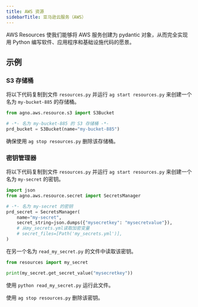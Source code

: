 ```yaml
---
title: AWS 资源
sidebarTitle: 亚马逊云服务（AWS）
---
```

AWS Resources 使我们能够将 AWS 服务创建为 pydantic 对象，从而完全实现用 Python 编写软件、应用程序和基础设施代码的愿景。

## 示例

### S3 存储桶

将以下代码复制到文件 `resources.py` 并运行 `ag start resources.py` 来创建一个名为 `my-bucket-885` 的存储桶。

<CodeGroup>

```python resources.py
from agno.aws.resource.s3 import S3Bucket

# -*- 名为 my-bucket-885 的 S3 存储桶 -*-
prd_bucket = S3Bucket(name="my-bucket-885")
```

</CodeGroup>

确保使用 `ag stop resources.py` 删除该存储桶。

### 密钥管理器

将以下代码复制到文件 `resources.py` 并运行 `ag start resources.py` 来创建一个名为 `my-secret` 的密钥。

<CodeGroup>

```python resources.py
import json
from agno.aws.resource.secret import SecretsManager

# -*- 名为 my-secret 的密钥
prd_secret = SecretsManager(
    name="my-secret",
    secret_string=json.dumps({"mysecretkey": "mysecretvalue"}),
    # 从my_secrets.yml读取加密变量
    # secret_files=[Path('my_secrets.yml')],
)
```

</CodeGroup>

在另一个名为 `read_my_secret.py` 的文件中读取该密钥。

<CodeGroup>

```python read_my_secret.py
from resources import my_secret

print(my_secret.get_secret_value("mysecretkey"))
```

</CodeGroup>

使用 `python read_my_secret.py` 运行此文件。

使用 `ag stop resources.py` 删除该密钥。